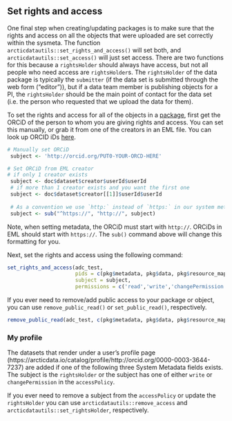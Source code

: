 ## Set rights and access

One final step when creating/updating packages is to make sure that the rights and access on all the objects that were uploaded are set correctly within the sysmeta. The function `arcticdatautils::set_rights_and_access()` will set both, and `arcticdatautils::set_access()` will just set access. There are two functions for this because a `rightsHolder` should always have access, but not all people who need access are `rightsHolder`s. The `rightsHolder` of the data package is typically the `submitter` (if the data set is submitted through the web form ("editor")), but if a data team member is publishing objects for a PI, the `rightsHolder` should be the main point of contact for the data set (i.e. the person who requested that we upload the data for them). 

To set the rights and access for all of the objects in a [package](#get-package-and-eml), first get the ORCiD of the person to whom you are giving rights and access. You can set this manually, or grab it from one of the creators in an EML file. You can look up ORCID iDs [here](https://orcid.org/orcid-search/search). 

```r
# Manually set ORCiD
 subject <- 'http://orcid.org/PUT0-YOUR-ORCD-HERE'

# Set ORCiD from EML creator
# if only 1 creator exists
 subject <- doc$dataset$creator$userId$userId
 # if more than 1 creator exists and you want the first one
 subject <- doc$dataset$creator[[1]]$userId$userId
 
 # As a convention we use `http:` instead of `https:` in our system metadata
 subject <- sub("^https://", "http://", subject)
```

Note, when setting metadata, the ORCiD must start with `http://`. ORCiDs in EML should start with `https://`. The `sub()` command above will change this formatting for you.

Next, set the rights and access using the following command:

```r
set_rights_and_access(adc_test, 
                      pids = c(pkg$metadata, pkg$data, pkg$resource_map),
                      subject = subject,
                      permissions = c('read','write','changePermission'))
```

If you ever need to remove/add public access to your package or object, you can use `remove_public_read()` or `set_public_read()`, respectively.

```r
remove_public_read(adc_test, c(pkg$metadata, pkg$data, pkg$resource_map))
```

### My profile
The datasets that render under a user's profile page (https://arcticdata.io/catalog/profile/http://orcid.org/0000-0003-3644-7237) are added if one of the following three System Metadata fields exists.  The subject is the `rightsHolder` or the subject has one of either `write` or `changePermission` in the `accessPolicy`.  

If you ever need to remove a subject from the `accessPolicy` or update the `rightsHolder` you can use `arcticdatautils::remove_access` and `arcticdatautils::set_rightsHolder`, respectively. 
